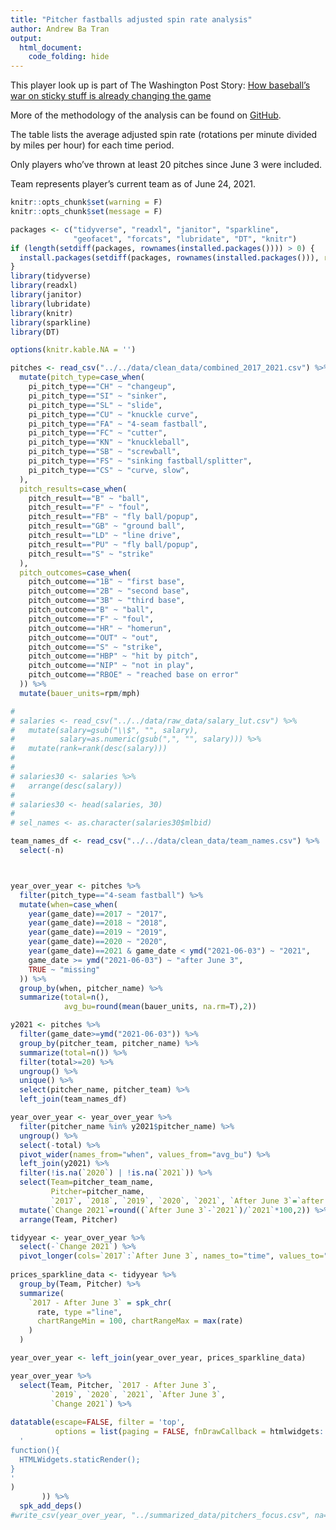 ```yaml
---
title: "Pitcher fastballs adjusted spin rate analysis"
author: Andrew Ba Tran
output:
  html_document:
    code_folding: hide
---
```


This player look up is part of The Washington Post Story: [How baseball’s war on sticky stuff is already changing the game](https://www.washingtonpost.com/sports/2021/07/02/sticky-stuff-baseball-data/)



More of the methodology of the analysis can be found on [GitHub](https://github.com/wpinvestigative/baseball_spin).

The table lists the average adjusted spin rate (rotations per minute divided by miles per hour) for each time period.

Only players who've thrown at least 20 pitches since June 3 were included.

Team represents player's current team as of June 24, 2021.


```r
knitr::opts_chunk$set(warning = F)
knitr::opts_chunk$set(message = F)

packages <- c("tidyverse", "readxl", "janitor", "sparkline",
              "geofacet", "forcats", "lubridate", "DT", "knitr")
if (length(setdiff(packages, rownames(installed.packages()))) > 0) {
  install.packages(setdiff(packages, rownames(installed.packages())), repos = "http://cran.us.r-project.org")  
}
library(tidyverse)
library(readxl)
library(janitor)
library(lubridate)
library(knitr)
library(sparkline)
library(DT)

options(knitr.kable.NA = '')

pitches <- read_csv("../../data/clean_data/combined_2017_2021.csv") %>%
  mutate(pitch_type=case_when(
    pi_pitch_type=="CH" ~ "changeup",
    pi_pitch_type=="SI" ~ "sinker",
    pi_pitch_type=="SL" ~ "slide",
    pi_pitch_type=="CU" ~ "knuckle curve",
    pi_pitch_type=="FA" ~ "4-seam fastball",
    pi_pitch_type=="FC" ~ "cutter",
    pi_pitch_type=="KN" ~ "knuckleball",
    pi_pitch_type=="SB" ~ "screwball",
    pi_pitch_type=="FS" ~ "sinking fastball/splitter",
    pi_pitch_type=="CS" ~ "curve, slow",
  ),
  pitch_results=case_when(
    pitch_result=="B" ~ "ball",
    pitch_result=="F" ~ "foul",
    pitch_result=="FB" ~ "fly ball/popup",
    pitch_result=="GB" ~ "ground ball",
    pitch_result=="LD" ~ "line drive",
    pitch_result=="PU" ~ "fly ball/popup",
    pitch_result=="S" ~ "strike"
  ),
  pitch_outcomes=case_when(
    pitch_outcome=="1B" ~ "first base",
    pitch_outcome=="2B" ~ "second base",
    pitch_outcome=="3B" ~ "third base",
    pitch_outcome=="B" ~ "ball",
    pitch_outcome=="F" ~ "foul",
    pitch_outcome=="HR" ~ "homerun",
    pitch_outcome=="OUT" ~ "out",
    pitch_outcome=="S" ~ "strike",
    pitch_outcome=="HBP" ~ "hit by pitch",
    pitch_outcome=="NIP" ~ "not in play",
    pitch_outcome=="RBOE" ~ "reached base on error"
  )) %>% 
  mutate(bauer_units=rpm/mph)

# 
# salaries <- read_csv("../../data/raw_data/salary_lut.csv") %>% 
#   mutate(salary=gsub("\\$", "", salary),
#          salary=as.numeric(gsub(",", "", salary))) %>% 
#   mutate(rank=rank(desc(salary)))
# 
# 
# salaries30 <- salaries %>% 
#   arrange(desc(salary)) 
# 
# salaries30 <- head(salaries, 30)
# 
# sel_names <- as.character(salaries30$mlbid)

team_names_df <- read_csv("../../data/clean_data/team_names.csv") %>% 
  select(-n)



year_over_year <- pitches %>% 
  filter(pitch_type=="4-seam fastball") %>% 
  mutate(when=case_when(
    year(game_date)==2017 ~ "2017",
    year(game_date)==2018 ~ "2018",
    year(game_date)==2019 ~ "2019",
    year(game_date)==2020 ~ "2020",
    year(game_date)==2021 & game_date < ymd("2021-06-03") ~ "2021",
    game_date >= ymd("2021-06-03") ~ "after June 3",
    TRUE ~ "missing"
  )) %>% 
  group_by(when, pitcher_name) %>% 
  summarize(total=n(),
            avg_bu=round(mean(bauer_units, na.rm=T),2))

y2021 <- pitches %>% 
  filter(game_date>=ymd("2021-06-03")) %>% 
  group_by(pitcher_team, pitcher_name) %>% 
  summarize(total=n()) %>% 
  filter(total>=20) %>% 
  ungroup() %>% 
  unique() %>% 
  select(pitcher_name, pitcher_team) %>% 
  left_join(team_names_df) 

year_over_year <- year_over_year %>% 
  filter(pitcher_name %in% y2021$pitcher_name) %>% 
  ungroup() %>% 
  select(-total) %>% 
  pivot_wider(names_from="when", values_from="avg_bu") %>% 
  left_join(y2021) %>% 
  filter(!is.na(`2020`) | !is.na(`2021`)) %>% 
  select(Team=pitcher_team_name,
         Pitcher=pitcher_name,
         `2017`, `2018`, `2019`, `2020`, `2021`, `After June 3`=`after June 3`) %>%
  mutate(`Change 2021`=round((`After June 3`-`2021`)/`2021`*100,2)) %>% 
  arrange(Team, Pitcher)

tidyyear <- year_over_year %>% 
  select(-`Change 2021`) %>% 
  pivot_longer(cols=`2017`:`After June 3`, names_to="time", values_to="rate")
  
prices_sparkline_data <- tidyyear %>%
  group_by(Team, Pitcher) %>%
  summarize(
    `2017 - After June 3` = spk_chr(
      rate, type ="line",
      chartRangeMin = 100, chartRangeMax = max(rate)
    )
  )

year_over_year <- left_join(year_over_year, prices_sparkline_data)

year_over_year %>% 
  select(Team, Pitcher, `2017 - After June 3`, 
         `2019`, `2020`, `2021`, `After June 3`, 
         `Change 2021`) %>% 
  
datatable(escape=FALSE, filter = 'top', 
          options = list(paging = FALSE, fnDrawCallback = htmlwidgets::JS(
  '
function(){
  HTMLWidgets.staticRender();
}
'
)
       )) %>% 
  spk_add_deps()
#write_csv(year_over_year, "../summarized_data/pitchers_focus.csv", na="")

```